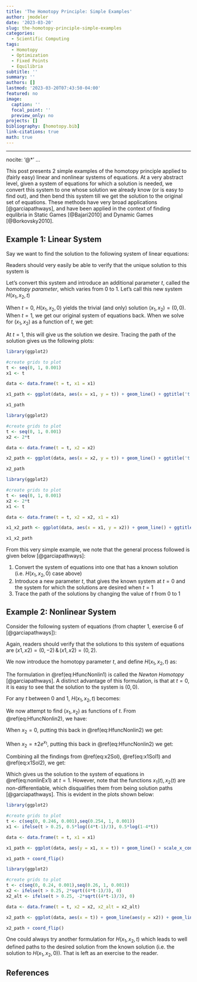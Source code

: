 ```yaml
---
title: 'The Homotopy Principle: Simple Examples'
author: jmodeler
date: '2023-03-20'
slug: the-homotopy-principle-simple-examples
categories:
  - Scientific Computing
tags:
  - Homotopy
  - Optimization
  - Fixed Points
  - Equilibria
subtitle: ''
summary: ''
authors: []
lastmod: '2023-03-20T07:43:50-04:00'
featured: no
image:
  caption: ''
  focal_point: ''
  preview_only: no
projects: []
bibliography: [homotopy.bib]
link-citations: true
math: true
---
```

---
nocite: '@*'
...

This post presents 2 simple examples of the homotopy principle applied to (fairly easy) linear and nonlinear systems of equations. At a very abstract level, given a system of equations for which a solution is needed, we convert this system to one whose solution we already know (or is easy to find out), and then bend this system till we get the solution to the original set of equations. These methods have very broad applications [@garciapathways], and have been applied in the context of finding equlibria in Static Games [@Bajari2010] and Dynamic Games [@Borkovsky2010].

## Example 1: Linear System
Say we want to find the solution to the following system of linear equations:
\begin{align}
\left[ \begin{array}
{rrrrr}
1 & 2   \\
3 & 4   \\
\end{array}\right] \left[ \begin{array} {r} 
x_1 \\
x_2 \\
\end{array} \right] = \left[ \begin{array} {l} 
5 \\
11 \\
\end{array} \right] (\#eq:linEx1) 
\end{align}

Readers should very easily be able to verify that the unique solution to this system is 

\begin{equation}
(x_1,x_2) = (1,2)
\end{equation}

Let's convert this system and introduce an additional parameter $t$, called the *homotopy parameter*, which varies from $0$ to $1$. Let's call this new system $H(x_1, x_2, t)$
\begin{align}
\left[ \begin{array}
{rr}
1 & 2   \\
3 & 4   \\
\end{array}\right] \left[ \begin{array} {r} 
x_1 \\
x_2 \\
\end{array} \right] = \left[ \begin{array} {l} 
5t \\
11t \\
\end{array} \right] (\#eq:HFunc) 
\end{align}

When $t=0$, $H(x_1, x_2, 0)$ yields the trivial (and only) solution $(x_1,x_2) = (0,0)$. When $t=1$, we get our original system of equations back. When we solve for $(x_1, x_2)$ as a function of $t$, we get:

\begin{equation}
(x_1(t),x_2(t)) = (t,2t)
\end{equation}

At $t=1$, this will give us the solution we desire. Tracing the path of the solution gives us the following plots:
```r
library(ggplot2)

#create grids to plot
t <- seq(0, 1, 0.001)
x1 <- t

data <- data.frame(t = t, x1 = x1)

x1_path <- ggplot(data, aes(x = x1, y = t)) + geom_line() + ggtitle('t vs x1')

x1_path
```

```r
library(ggplot2)

#create grids to plot
t <- seq(0, 1, 0.001)
x2 <- 2*t

data <- data.frame(t = t, x2 = x2)

x2_path <- ggplot(data, aes(x = x2, y = t)) + geom_line() + ggtitle('t vs x2')

x2_path
```

```r
library(ggplot2)

#create grids to plot
t <- seq(0, 1, 0.001)
x2 <- 2*t
x1 <- t

data <- data.frame(t = t, x2 = x2, x1 = x1)

x1_x2_path <- ggplot(data, aes(x = x1, y = x2)) + geom_line() + ggtitle('x2 vs x1')

x1_x2_path
```

From this very simple example, we note that the general process followed is given below [@garciapathways]:

1. Convert the system of equations into one that has a known solution (i.e. $H(x_1, x_2, 0)$ case above)
2. Introduce a new parameter $t$, that gives the known system at $t=0$ and the system for which the solutions are desired when $t=1$
3. Trace the path of the solutions by changing the value of $t$ from $0$ to $1$

## Example 2: Nonlinear System

Consider the following system of equations (from chapter 1, exercise 6 of [@garciapathways]):
\begin{align}
F(x_1, x_2) = 
\left[ \begin{array}
{l}
e^{2 x_1} - x^{2}_{2} + 3   \\
4x_{2}e^{2 x_1} - x^{3}_{2}   \\
\end{array} \right]
 = \left[ \begin{array} {l} 
0 \\
0 \\
\end{array} \right] (\#eq:nonlinEx1) \\
(x_1, x_2) \in \mathbb{R}^2 \\
F: \mathbb{R}^2 \rightarrow \mathbb{R}^2
\end{align}

Again, readers should verify that the solutions to this system of equations are $(x1, x2) = (0, -2) \, \& \, (x1, x2) = (0, 2)$. 

We now introduce the homotopy parameter $t$, and define $H(x_1, x_2, t)$ as:

\begin{align}
H(x_1, x_2, t) = F(x_1, x_2) - (1-t)F(0, 0) (\#eq:HfuncNonlin1)
\end{align}

The formulation in \@ref(eq:HfuncNonlin1) is called the *Newton Homotopy* [@garciapathways]. A distinct advantage of this formulation, is that at $t=0$, it is easy to see that the solution to the system is $(0, 0)$.

For any $t$ between $0$ and $1$, $H(x_1, x_2, t)$ becomes:
\begin{align}
\left[ \begin{array}
{l}
e^{2 x_1} - x^{2}_{2} + 4t - 1   \\
4x_{2}e^{2 x_1} - x^{3}_{2}   \\
\end{array} \right]
 = \left[ \begin{array} {l} 
0 \\
0 \\
\end{array} \right] 
(\#eq:HfuncNonlin2)
\end{align}

We now attempt to find $(x_1, x_2)$ as functions of $t$. From \@ref(eq:HfuncNonlin2), we have:
\begin{align}
  x_{2}^{3} = 4x_{2}e^{2 x_1} \nonumber \\
  x_2 = 0 \,\,\,\,\, OR \,\,\,\,\, x_{2} = \pm 2e^{x_1} (\#eq:x2Sol)
\end{align}

When $x_2 = 0$, putting this back in \@ref(eq:HfuncNonlin2) we get:
\begin{align}
  e^{2 x_1} + 4t - 1 = 0 \nonumber \\
  \implies x_1 = \frac{1}{2} log(1-4t) (\#eq:x1Sol1) \\
  where \,\,\,\, 0 \le t \le 1/4
\end{align}

When $x_2 = \pm 2e^{x_1}$, putting this back in \@ref(eq:HfuncNonlin2) we get:
\begin{align}
  -3e^{2 x_1} + 4t - 1 = 0 \nonumber \\
  \implies x_1 = \frac{1}{2} log\left(\frac{4t-1}{3}\right) (\#eq:x1Sol2) \\
  where \,\,\,\, 1/4 < t \le 1
\end{align}

Combining all the findings from \@ref(eq:x2Sol), \@ref(eq:x1Sol1) and \@ref(eq:x1Sol2), we get:
\begin{align}
  x_1(t) = \begin{cases}
        \frac{1}{2} log(1-4t) & \text{for } 0\le t \le 1/4\\
        \frac{1}{2} log\left(\frac{4t-1}{3}\right) & \text{for } 1/4 < t \leq 1
        \end{cases} (\#eq:x1t) \\
    x_1(t) = \begin{cases}
        0 & \text{for } 0\le t \le 1/4\\
        \pm 2 \sqrt{\left(\frac{4t-1}{3}\right)} & \text{for } 1/4 < t \leq 1
        \end{cases} (\#eq:x2t)
\end{align}

Which gives us the solution to the system of equations in \@ref(eq:nonlinEx1) at $t = 1$. However, note that the functions $x_1(t), x_2(t)$ are non-differentiable, which disqualifies them from being solution paths [@garciapathways]. This is evident in the plots shown below:
```r
library(ggplot2)

#create grids to plot
t <- c(seq(0, 0.246, 0.001),seq(0.254, 1, 0.001))
x1 <- ifelse(t > 0.25, 0.5*log((4*t-1)/3), 0.5*log(1-4*t))

data <- data.frame(t = t, x1 = x1)

x1_path <- ggplot(data, aes(y = x1, x = t)) + geom_line() + scale_x_continuous(expand=c(0,0), limits = c(0,1)) + scale_y_continuous(expand = c(0,0), limits = c(-2.1,0)) + ggtitle('t vs x1')

x1_path + coord_flip()
```

```r
library(ggplot2)

#create grids to plot
t <- c(seq(0, 0.24, 0.001),seq(0.26, 1, 0.001))
x2 <- ifelse(t > 0.25, 2*sqrt((4*t-1)/3), 0)
x2_alt <- ifelse(t > 0.25, -2*sqrt((4*t-1)/3), 0)

data <- data.frame(t = t, x2 = x2, x2_alt = x2_alt)

x2_path <- ggplot(data, aes(x = t)) + geom_line(aes(y = x2)) + geom_line(aes(y = x2_alt)) + ggtitle('t vs x2')

x2_path + coord_flip()
```

One could always try another formulation for $H(x_1, x_2, t)$ which leads to well defined paths to the desired solution from the known solution (i.e. the solution to $H(x_1, x_2, 0)$). That is left as an exercise to the reader.

## References
